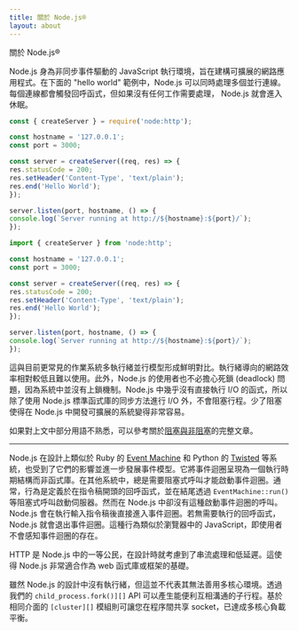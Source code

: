```yaml
---
title: 關於 Node.js®
layout: about
---
```


關於 Node.js®

Node.js 身為非同步事件驅動的 JavaScript 執行環境，旨在建構可擴展的網路應用程式。在下面的 "hello world" 範例中，Node.js 可以同時處理多個並行連線。每個連線都會觸發回呼函式，但如果沒有任何工作需要處理， Node.js 就會進入休眠。

```cjs
const { createServer } = require('node:http');

const hostname = '127.0.0.1';
const port = 3000;

const server = createServer((req, res) => {
res.statusCode = 200;
res.setHeader('Content-Type', 'text/plain');
res.end('Hello World');
});

server.listen(port, hostname, () => {
console.log(`Server running at http://${hostname}:${port}/`);
});
```

```mjs
import { createServer } from 'node:http';

const hostname = '127.0.0.1';
const port = 3000;

const server = createServer((req, res) => {
res.statusCode = 200;
res.setHeader('Content-Type', 'text/plain');
res.end('Hello World');
});

server.listen(port, hostname, () => {
console.log(`Server running at http://${hostname}:${port}/`);
});
```

這與目前更常見的作業系統多執行緒並行模型形成鮮明對比。執行緒導向的網路效率相對較低且難以使用。此外，Node.js 的使用者也不必擔心死鎖 (deadlock) 問題，因為系統中並沒有上鎖機制。Node.js 中幾乎沒有直接執行 I/O 的函式，所以除了使用 Node.js 標準函式庫的同步方法進行 I/O 外，不會阻塞行程。少了阻塞使得在 Node.js 中開發可擴展的系統變得非常容易。

如果對上文中部分用語不熟悉，可以參考關於[阻塞與非阻塞][]的完整文章。

---

Node.js 在設計上類似於 Ruby 的 [Event Machine][] 和 Python 的 [Twisted][] 等系統，也受到了它們的影響並進一步發展事件模型。它將事件迴圈呈現為一個執行時期結構而非函式庫。在其他系統中，總是需要阻塞式呼叫才能啟動事件迴圈。通常，行為是定義於在指令稿開頭的回呼函式，並在結尾透過 `EventMachine::run()` 等阻塞式呼叫啟動伺服器。然而在 Node.js 中卻沒有這種啟動事件迴圈的呼叫。Node.js 會在執行輸入指令稿後直接進入事件迴圈。若無需要執行的回呼函式，Node.js 就會退出事件迴圈。這種行為類似於瀏覽器中的 JavaScript，即使用者不會感知事件迴圈的存在。

HTTP 是 Node.js 中的一等公民，在設計時就考慮到了串流處理和低延遲。這使得 Node.js 非常適合作為 web 函式庫或框架的基礎。

雖然 Node.js 的設計中沒有執行緒，但這並不代表其無法善用多核心環境。透過我們的 `child_process.fork()][]` API 可以產生能便利互相溝通的子行程。基於相同介面的 `[cluster][]` 模組則可讓您在程序間共享 socket，已達成多核心負載平衡。

[阻塞與非阻塞]: /learn/asynchronous-work/overview-of-blocking-vs-non-blocking
[`child_process.fork()`]: https://nodejs.org/api/child_process.html
[`cluster`]: https://nodejs.org/api/cluster.html
[event machine]: https://github.com/eventmachine/eventmachine
[twisted]: https://twisted.org/
